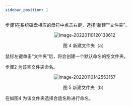 ```yaml
---
sidebar_position: 1
---
```


步骤1在系统磁盘相应的盘符中点击右键，选择“新建”“文件夹”。

<center>   

![image-20220110120138612](/img/tutorial/image-20220110120138612.png)

</center>

<center>
    图 4 新建文件夹（a）
</center>

鼠标左键单击“文件夹”后，将会创建一个默认命名的空文件夹。

步骤2 为该空文件夹命名。

<center>

![image-20220110142553157](/img/tutorial/image-20220110142553157.png)

</center>

<center>
   图 5 新建文件夹（b） 
</center>

在如图4 为该文件夹选择合适名称进行命名。

